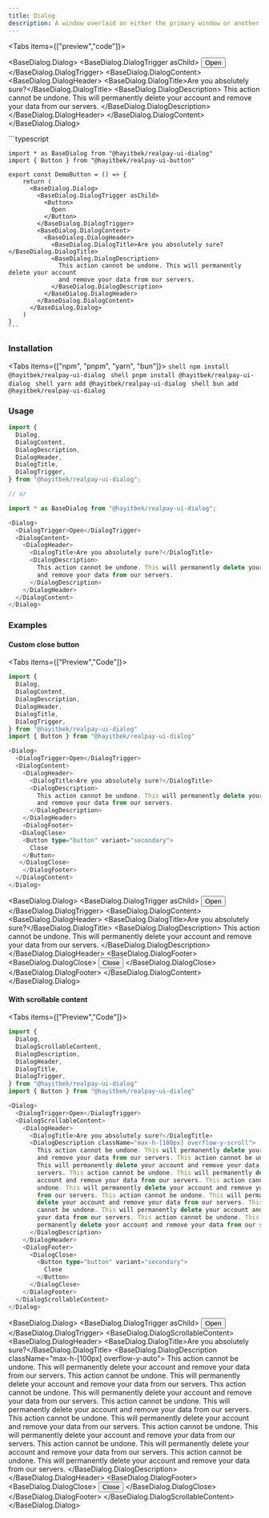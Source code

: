 ```yaml
---
title: Dialog
description: A window overlaid on either the primary window or another dialog window, rendering the content underneath inert.
---
```



<Tabs items={["preview","code"]}>
<Tab value="preview">
   
<BaseDialog.Dialog>
  <BaseDialog.DialogTrigger asChild>
    <Button>
      Open 
    </Button> 
  </BaseDialog.DialogTrigger>
  <BaseDialog.DialogContent>
    <BaseDialog.DialogHeader>
      <BaseDialog.DialogTitle>Are you absolutely sure?</BaseDialog.DialogTitle>
      <BaseDialog.DialogDescription>
        This action cannot be undone. This will permanently delete your account
        and remove your data from our servers.
      </BaseDialog.DialogDescription>
    </BaseDialog.DialogHeader>
  </BaseDialog.DialogContent>
</BaseDialog.Dialog> 
    
</Tab>
<Tab value="code">
    ```typescript
    
    import * as BaseDialog from "@hayitbek/realpay-ui-dialog"
    import { Button } from "@hayitbek/realpay-ui-button"

    export const DemoButton = () => {
        return (
          <BaseDialog.Dialog>
            <BaseDialog.DialogTrigger asChild>
              <Button>
                Open
              </Button>
            </BaseDialog.DialogTrigger>
            <BaseDialog.DialogContent>
              <BaseDialog.DialogHeader>
                <BaseDialog.DialogTitle>Are you absolutely sure?</BaseDialog.DialogTitle>
                <BaseDialog.DialogDescription>
                  This action cannot be undone. This will permanently delete your account
                  and remove your data from our servers.
                </BaseDialog.DialogDescription>
              </BaseDialog.DialogHeader>
            </BaseDialog.DialogContent>
          </BaseDialog.Dialog>
        )
    }
    ```

</Tab>
</Tabs>

### Installation

<Tabs items={["npm", "pnpm", "yarn", "bun"]}>
  <Tab value="npm">```shell npm install @hayitbek/realpay-ui-dialog ```</Tab>
  <Tab value="pnpm">```shell pnpm install @hayitbek/realpay-ui-dialog ```</Tab>
  <Tab value="yarn">```shell yarn add @hayitbek/realpay-ui-dialog ```</Tab>
  <Tab value="bun">```shell bun add @hayitbek/realpay-ui-dialog ```</Tab>
</Tabs>

### Usage

```typescript
import {
  Dialog,
  DialogContent,
  DialogDescription,
  DialogHeader,
  DialogTitle,
  DialogTrigger,
} from "@hayitbek/realpay-ui-dialog";

// or

import * as BaseDialog from "@hayitbek/realpay-ui-dialog";
```

```typescript
<Dialog>
  <DialogTrigger>Open</DialogTrigger>
  <DialogContent>
    <DialogHeader>
      <DialogTitle>Are you absolutely sure?</DialogTitle>
      <DialogDescription>
        This action cannot be undone. This will permanently delete your account
        and remove your data from our servers.
      </DialogDescription>
    </DialogHeader>
  </DialogContent>
</Dialog>
```

### Examples

#### Custom close button

<Tabs items={["Preview","Code"]}>
<Tab value="Code">

```typescript
import {
  Dialog,
  DialogContent,
  DialogDescription,
  DialogHeader,
  DialogTitle,
  DialogTrigger,
} from "@hayitbek/realpay-ui-dialog"
import { Button } from "@hayitbek/realpay-ui-dialog"

<Dialog>
  <DialogTrigger>Open</DialogTrigger>
  <DialogContent>
    <DialogHeader>
      <DialogTitle>Are you absolutely sure?</DialogTitle>
      <DialogDescription>
        This action cannot be undone. This will permanently delete your account
        and remove your data from our servers.
      </DialogDescription>
    </DialogHeader>
    <DialogFooter>
   <DialogClose>
    <Button type="button" variant="secondary">
      Close
    </Button>
   </DialogClose>
    </DialogFooter>
  </DialogContent>
</Dialog>

```

</Tab>
<Tab value="Preview">

<BaseDialog.Dialog>
  <BaseDialog.DialogTrigger asChild>
    <Button>
   Open 
    </Button> 
  </BaseDialog.DialogTrigger>
  <BaseDialog.DialogContent>
    <BaseDialog.DialogHeader>
      <BaseDialog.DialogTitle>Are you absolutely sure?</BaseDialog.DialogTitle>
      <BaseDialog.DialogDescription>
        This action cannot be undone. This will permanently delete your account
        and remove your data from our servers.
      </BaseDialog.DialogDescription>
    </BaseDialog.DialogHeader>
    <BaseDialog.DialogFooter>
   <BaseDialog.DialogClose>
    <Button type="button" variant="secondary">
      Close 
    </Button> 
   </BaseDialog.DialogClose> 
    </BaseDialog.DialogFooter>
  </BaseDialog.DialogContent>
</BaseDialog.Dialog>
</Tab>
</Tabs>

#### With scrollable content

<Tabs items={["Preview","Code"]}>
<Tab value="Code">
```typescript
import {
  Dialog,
  DialogScrollableContent,
  DialogDescription,
  DialogHeader,
  DialogTitle,
  DialogTrigger,
} from "@hayitbek/realpay-ui-dialog"
import { Button } from "@hayitbek/realpay-ui-dialog"

<Dialog>
  <DialogTrigger>Open</DialogTrigger>
  <DialogScrollableContent>
    <DialogHeader>
      <DialogTitle>Are you absolutely sure?</DialogTitle>
      <DialogDescription className="max-h-[100px] overflow-y-scroll">
        This action cannot be undone. This will permanently delete your account
        and remove your data from our servers. This action cannot be undone.
        This will permanently delete your account and remove your data from our
        servers. This action cannot be undone. This will permanently delete your
        account and remove your data from our servers. This action cannot be
        undone. This will permanently delete your account and remove your data
        from our servers. This action cannot be undone. This will permanently
        delete your account and remove your data from our servers. This action
        cannot be undone. This will permanently delete your account and remove
        your data from our servers. This action cannot be undone. This will
        permanently delete your account and remove your data from our servers.
      </DialogDescription>
    </DialogHeader>
    <DialogFooter>
      <DialogClose>
        <Button type="button" variant="secondary">
          Close
        </Button>
      </DialogClose>
    </DialogFooter>
  </DialogScrollableContent>
</Dialog>

```
</Tab>
<Tab value="Preview">

<BaseDialog.Dialog>
  <BaseDialog.DialogTrigger asChild>
    <Button>
   Open
    </Button>
  </BaseDialog.DialogTrigger>
  <BaseDialog.DialogScrollableContent>
    <BaseDialog.DialogHeader>
      <BaseDialog.DialogTitle>Are you absolutely sure?</BaseDialog.DialogTitle>
      <BaseDialog.DialogDescription className="max-h-[100px] overflow-y-auto">
        This action cannot be undone. This will permanently delete your account
        and remove your data from our servers.
This action cannot be undone. This will permanently delete your account
        and remove your data from our servers.
        This action cannot be undone. This will permanently delete your account
        and remove your data from our servers.
This action cannot be undone. This will permanently delete your account
        and remove your data from our servers.
This action cannot be undone. This will permanently delete your account
        and remove your data from our servers.
This action cannot be undone. This will permanently delete your account
        and remove your data from our servers.
This action cannot be undone. This will permanently delete your account
        and remove your data from our servers.
This action cannot be undone. This will permanently delete your account
        and remove your data from our servers.
      </BaseDialog.DialogDescription>
    </BaseDialog.DialogHeader>
    <BaseDialog.DialogFooter>
   <BaseDialog.DialogClose>
    <Button type="button" variant="secondary">
      Close
    </Button>
   </BaseDialog.DialogClose>
    </BaseDialog.DialogFooter>
  </BaseDialog.DialogScrollableContent>
</BaseDialog.Dialog>
</Tab>
</Tabs>
```
